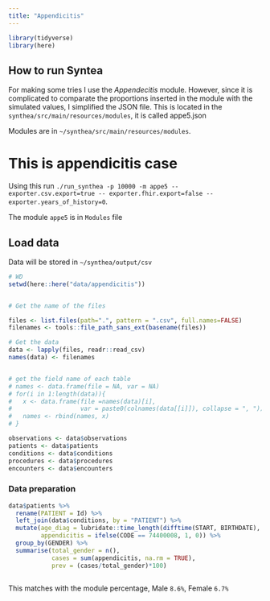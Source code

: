 ```yaml
---
title: "Appendicitis"
---
```

```r
library(tidyverse)
library(here)
```


## How to run Syntea

For making some tries I use the _Appendecitis_ module.
However, since it is complicated to comparate the proportions inserted in the module with the simulated values, I simplified the JSON file.
This is located in the `synthea/src/main/resources/modules`, it is called appe5.json

Modules are in `~/synthea/src/main/resources/modules`.

# This is appendicitis case 

Using this run `./run_synthea -p 10000 -m appe5 --exporter.csv.export=true -- exporter.fhir.export=false --exporter.years_of_history=0`.

The module `appe5` is in `Modules` file

## Load data

Data will be stored in `~/synthea/output/csv`

```r
# WD
setwd(here::here("data/appendicitis"))


# Get the name of the files 

files <- list.files(path=".", pattern = ".csv", full.names=FALSE)
filenames <- tools::file_path_sans_ext(basename(files))

# Get the data
data <- lapply(files, readr::read_csv)
names(data) <- filenames


# get the field name of each table
# names <- data.frame(file = NA, var = NA)
# for(i in 1:length(data)){
#   x <- data.frame(file =names(data)[i],
#                   var = paste0(colnames(data[[i]]), collapse = ", "))
#   names <- rbind(names, x)
# }

observations <- data$observations
patients <- data$patients
conditions <- data$conditions
procedures <- data$procedures
encounters <- data$encounters

```

### Data preparation

```r

data$patients %>% 
  rename(PATIENT = Id) %>% 
  left_join(data$conditions, by = "PATIENT") %>% 
  mutate(age_diag = lubridate::time_length(difftime(START, BIRTHDATE), "years"),
         appendicitis = ifelse(CODE == 74400008, 1, 0)) %>% 
  group_by(GENDER) %>% 
  summarise(total_gender = n(),
            cases = sum(appendicitis, na.rm = TRUE),
            prev = (cases/total_gender)*100)
  

```


This matches with the module percentage, Male `8.6%`, Female `6.7%` 
